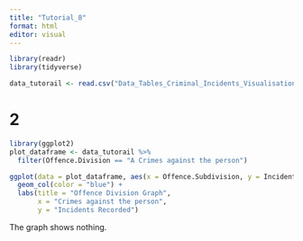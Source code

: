 ```yaml
---
title: "Tutorial_8"
format: html
editor: visual
---
```


```r
library(readr)
library(tidyverse)
```

```r
data_tutorail <- read.csv("Data_Tables_Criminal_Incidents_Visualisation_Year_Ending_December_2019.csv")
```

# 2

```r
library(ggplot2)
plot_dataframe <- data_tutorail %>% 
  filter(Offence.Division == "A Crimes against the person")
```

```r
ggplot(data = plot_dataframe, aes(x = Offence.Subdivision, y = Incidents.Recorded)) +
  geom_col(color = "blue") +
  labs(title = "Offence Division Graph",
       x = "Crimes against the person",
       y = "Incidents Recorded")
```
The graph shows nothing. 